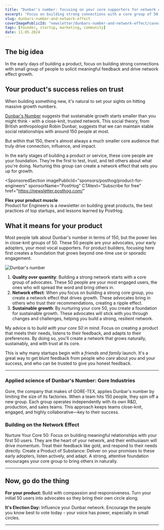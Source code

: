 ```yaml
---
title: "Dunbar's number: focusing on your core supporters for network effect growth"
excerpt: "Focus on building strong connections with a core group of 50 advocates to fuel sustainable, network-driven growth."
slug: dunbars-number-and-network-effect
coverImagePublicId: "newsletter/dunbars-number-and-network-effect/cover"
tags: [founder, startup, marketing, community]
date: 11-05-2024
---
```


## The big idea

In the early days of building a product, focus on building strong connections with small group of people to solicit meaningful feedback and drive network effect growth.

## Your product's success relies on trust

When building something new, it's natural to set your sights on hitting massive growth numbers.

[Dunbar's Number](https://en.wikipedia.org/wiki/Dunbar%27s_number) suggests that sustainable growth starts smaller than you might think - with a close-knit, trusted network. This social theory, from British anthropologist Robin Dunbar, suggests that we can maintain stable social relationships with around 150 people at most.

But within that 150, there's almost always a much smaller core audience that truly drive connection, influence, and impact.

In the early stages of building a product or service, these core people are your foundation. They're the first to test, trust, and tell others about what you're doing. Nurturing this group can create a network effect that sets you up for growth.

<SponsoredSection
  imagePublicId="sponsors/posthog/product-for-engineers"
  sponsorName="PostHog"
  CTAtext="Subscribe for free"
  href="https://newsletter.posthog.com/"
>

**Flex your product muscle**<br />
Product for Engineers is a newsletter on building great products, the best practices of top startups, and lessons learned by PostHog.

</SponsoredSection>


## What it means for your product

Most people talk about Dunbar's number in terms of 150, but the power lies in close-knit groups of 50. These 50 people are your advocates, your early adopters, your most vocal supporters. For product builders, focusing here first creates a foundation that grows beyond one-time use or sporadic engagement.

<Image
  imagePublicId="newsletter/dunbars-number-and-network-effect/dunbar-illustrated"
  alt="Dunbar's number"
/>

1. **Quality over quantity**: Building a strong network starts with a core group of advocates. These 50 people are your most engaged users, the ones who will spread the word and bring others in.
2. **Network effect**: When you focus on building a strong core group, you create a network effect that drives growth. These advocates bring in others who trust their recommendations, creating a ripple effect.
3. **Sustainable growth**: By nurturing your core 50, you create a foundation for sustainable growth. These advocates will stick with you through changes and challenges, helping you build a strong, resilient network.

My advice is to _build with your core 50 in mind_. Focus on creating a product that meets their needs, listens to their feedback, and adapts to their preferences. By doing so, you'll create a network that grows naturally, sustainably, and with trust at its core.

This is why many startups begin with a _friends and family_ launch. It's a great way to get blunt feedback from people who _care_ about you and your success, and who can be trusted to give you honest feedback.

---

### Applied science of Dunbar's Number: Gore Industries

Gore, the company that makes of GORE-TEX, applies Dunbar's number by limiting the size of its factories. When a team hits 150 people, they spin off a new group. Each group operates independently with its own R&D, production, and sales teams. This approach keeps teams close-knit, engaged, and highly collaborative—key to their success.


### Building on the Network Effect
Nurture Your Core 50: Focus on building meaningful relationships with your first 50 users. They are the heart of your network, and their enthusiasm will drive momentum. Treat their feedback like gold, and respond to their needs directly.
Create a Product of Substance: Deliver on your promises to these early adopters, listen actively, and adapt. A strong, attentive foundation encourages your core group to bring others in naturally.

---

## Now, go do the thing

**For your product:** Build with compassion and responsiveness. Turn your initial 50 users into advocates so they bring their own circle along.


**It's Election Day:** Influence your Dunbar network. Encourage the people you know best to vote today - your voice has power, especially in small circles.

---


